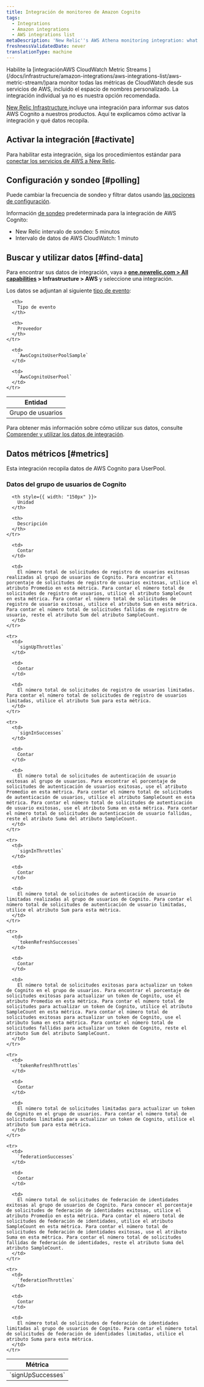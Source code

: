 ```yaml
---
title: Integración de monitoreo de Amazon Cognito
tags:
  - Integrations
  - Amazon integrations
  - AWS integrations list
metaDescription: 'New Relic''s AWS Athena monitoring integration: what data it reports, and how to enable it.'
freshnessValidatedDate: never
translationType: machine
---
```


<Callout variant="important">
  Habilite la [integraciónAWS CloudWatch Metric Streams ](/docs/infrastructure/amazon-integrations/aws-integrations-list/aws-metric-stream/)para monitor todas las métricas de CloudWatch desde sus servicios de AWS, incluido el espacio de nombres personalizado. La integración individual ya no es nuestra opción recomendada.
</Callout>

[New Relic Infrastructure ](/docs/infrastructure/integrations-getting-started/getting-started/introduction-infrastructure-integrations)incluye una integración para informar sus datos AWS Cognito a nuestros productos. Aquí te explicamos cómo activar la integración y qué datos recopila.

## Activar la integración [#activate]

Para habilitar esta integración, siga los procedimientos estándar para [conectar los servicios de AWS a New Relic](/docs/infrastructure/infrastructure-integrations/getting-started/connect-aws-integrations-infrastructure).

## Configuración y sondeo [#polling]

Puede cambiar la frecuencia de sondeo y filtrar datos usando [las opciones de configuración](/docs/integrations/new-relic-integrations/getting-started/configure-polling-frequency-data-collection-cloud-integrations).

Información [de sondeo](/docs/infrastructure/amazon-integrations/aws-integrations-list/aws-polling-intervals-infrastructure-integrations) predeterminada para la integración de AWS Cognito:

* New Relic intervalo de sondeo: 5 minutos
* Intervalo de datos de AWS CloudWatch: 1 minuto

## Buscar y utilizar datos [#find-data]

Para encontrar sus datos de integración, vaya a <DoNotTranslate>**[one.newrelic.com > All capabilities](https://one.newrelic.com/all-capabilities) > Infrastructure > AWS**</DoNotTranslate> y seleccione una integración.

Los datos se adjuntan al siguiente [tipo de evento](/docs/data-apis/understand-data/new-relic-data-types/#event-data):

<table>
  <thead>
    <tr>
      <th>
        Entidad
      </th>

      <th>
        Tipo de evento
      </th>

      <th>
        Proveedor
      </th>
    </tr>
  </thead>

  <tbody>
    <tr>
      <td>
        Grupo de usuarios
      </td>

      <td>
        `AwsCognitoUserPoolSample`
      </td>

      <td>
        `AwsCognitoUserPool`
      </td>
    </tr>
  </tbody>
</table>

Para obtener más información sobre cómo utilizar sus datos, consulte [Comprender y utilizar los datos de integración](/docs/infrastructure/integrations/find-use-infrastructure-integration-data).

## Datos métricos [#metrics]

Esta integración recopila datos de AWS Cognito para UserPool.

### Datos del grupo de usuarios de Cognito

<table>
  <thead>
    <tr>
      <th style={{ width: "275px" }}>
        Métrica
      </th>

      <th style={{ width: "150px" }}>
        Unidad
      </th>

      <th>
        Descripción
      </th>
    </tr>
  </thead>

  <tbody>
    <tr>
      <td>
        `signUpSuccesses`
      </td>

      <td>
        Contar
      </td>

      <td>
        El número total de solicitudes de registro de usuarios exitosas realizadas al grupo de usuarios de Cognito. Para encontrar el porcentaje de solicitudes de registro de usuarios exitosas, utilice el atributo Promedio en esta métrica. Para contar el número total de solicitudes de registro de usuarios, utilice el atributo SampleCount en esta métrica. Para contar el número total de solicitudes de registro de usuario exitosas, utilice el atributo Sum en esta métrica. Para contar el número total de solicitudes fallidas de registro de usuario, reste el atributo Sum del atributo SampleCount.
      </td>
    </tr>

    <tr>
      <td>
        `signUpThrottles`
      </td>

      <td>
        Contar
      </td>

      <td>
        El número total de solicitudes de registro de usuarios limitadas. Para contar el número total de solicitudes de registro de usuarios limitadas, utilice el atributo Sum para esta métrica.
      </td>
    </tr>

    <tr>
      <td>
        `signInSuccesses`
      </td>

      <td>
        Contar
      </td>

      <td>
        El número total de solicitudes de autenticación de usuario exitosas al grupo de usuarios. Para encontrar el porcentaje de solicitudes de autenticación de usuarios exitosas, use el atributo Promedio en esta métrica. Para contar el número total de solicitudes de autenticación de usuarios, utilice el atributo SampleCount en esta métrica. Para contar el número total de solicitudes de autenticación de usuario exitosas, use el atributo Suma en esta métrica. Para contar el número total de solicitudes de autenticación de usuario fallidas, reste el atributo Suma del atributo SampleCount.
      </td>
    </tr>

    <tr>
      <td>
        `signInThrottles`
      </td>

      <td>
        Contar
      </td>

      <td>
        El número total de solicitudes de autenticación de usuario limitadas realizadas al grupo de usuarios de Cognito. Para contar el número total de solicitudes de autenticación de usuario limitadas, utilice el atributo Sum para esta métrica.
      </td>
    </tr>

    <tr>
      <td>
        `tokenRefreshSuccesses`
      </td>

      <td>
        Contar
      </td>

      <td>
        El número total de solicitudes exitosas para actualizar un token de Cognito en el grupo de usuarios. Para encontrar el porcentaje de solicitudes exitosas para actualizar un token de Cognito, use el atributo Promedio en esta métrica. Para contar el número total de solicitudes para actualizar un token de Cognito, utilice el atributo SampleCount en esta métrica. Para contar el número total de solicitudes exitosas para actualizar un token de Cognito, use el atributo Suma en esta métrica. Para contar el número total de solicitudes fallidas para actualizar un token de Cognito, reste el atributo Sum del atributo SampleCount.
      </td>
    </tr>

    <tr>
      <td>
        `tokenRefreshThrottles`
      </td>

      <td>
        Contar
      </td>

      <td>
        El número total de solicitudes limitadas para actualizar un token de Cognito en el grupo de usuarios. Para contar el número total de solicitudes limitadas para actualizar un token de Cognito, utilice el atributo Sum para esta métrica.
      </td>
    </tr>

    <tr>
      <td>
        `federationSuccesses`
      </td>

      <td>
        Contar
      </td>

      <td>
        El número total de solicitudes de federación de identidades exitosas al grupo de usuarios de Cognito. Para conocer el porcentaje de solicitudes de federación de identidades exitosas, utilice el atributo Promedio en esta métrica. Para contar el número total de solicitudes de federación de identidades, utilice el atributo SampleCount en esta métrica. Para contar el número total de solicitudes de federación de identidades exitosas, use el atributo Suma en esta métrica. Para contar el número total de solicitudes fallidas de federación de identidades, reste el atributo Suma del atributo SampleCount.
      </td>
    </tr>

    <tr>
      <td>
        `federationThrottles`
      </td>

      <td>
        Contar
      </td>

      <td>
        El número total de solicitudes de federación de identidades limitadas al grupo de usuarios de Cognito. Para contar el número total de solicitudes de federación de identidades limitadas, utilice el atributo Suma para esta métrica.
      </td>
    </tr>
  </tbody>
</table>